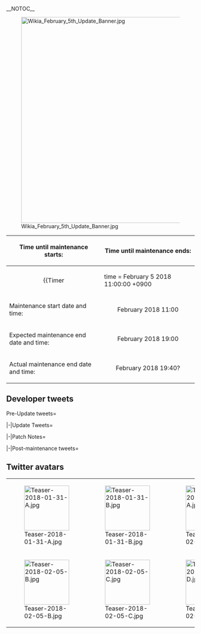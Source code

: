 __NOTOC__

<div style="float:right">{{Edit|Partials/Updates/2018 January {{Ordinal|17}}}}</div>

{{clear}}
[[File:Wikia_February_5th_Update_Banner.jpg|center|550px|frameless|link=]]
{| class="wikitable"
!Time until maintenance starts:
!Time until maintenance ends:
|-
| align="center" |{{Timer
|time = February 5 2018 11:00:00 +0900
|style = font-weight:bold;
|endClass = Maintstarts
|endText = '''Maintenance has begun.'''}}
| align="center" |{{Timer
|time = February 5 2018 19:40:00 +0900
|style = font-weight:bold;
|endClass = Maintends
|endText = '''Maintenance has ended.'''}}
|-
! scope="row" | Maintenance start date and time:
| align="center" | February {{Ordinal|5}} 2018 11:00
|-
! scope="row" | Expected maintenance end date and time:
| align="center" | February {{Ordinal|5}} 2018 19:00
|-
! scope="row" | Actual maintenance end date and time:
| align="center" | February {{Ordinal|5}} 2018 19:40?
|}

{{:Partials/Updates/2018_February_{{Ordinal|5}}/Content|thread=true}}

== Developer tweets ==
<tabber>Pre-Update tweets=
{{MultiTweet
|MultiTweetID = preUpdate
|color = #ace
|title = Pre Update

|link01 = https://twitter.com/KanColle_STAFF/status/958499915121934336
|JP01 = 現在「艦これ」運営鎮守府は、来月中旬作戦開始予定の今季冬イベ前の最後の稼働全サーバ群共通メンテナンスの準備を進めています。冬イベの事前準備を含む同メンテナンス＆アップデートは、節分明けの来週【2/5(月)】実施を予定しています。提督の皆さん、ご留意頂けますと幸いです。
|EN01 = Currently KanColle Development Team is preparing for the next regular Maintenance for all Servers, which is scheduled to be the final update to take place before the Winter Event scheduled to start on the middle of next month. This Maintenance & Update which will include content to prepare beforehand for the Winter Event is scheduled to take place next week Monday, February 5th, after the Setsubun. Admirals, please be advised.
|TL01 = [[User:Shinhwalee|Shinhwalee]]

|link02 = https://twitter.com/KanColle_STAFF/status/959226746653491200
|JP02 = 次回の「艦これ」稼働全サーバ群共通メンテナンスは、【2/5(月)】に実施予定です。同メンテに伴うアップデートでは、今季冬イベ展開前のサーバ群補強、母港最大拡張可能枠(艦娘＆装備)の拡大、先行実装した新対空噴進砲の本実装や艦娘バレンタインボイスの期間限定実装などを予定しています。
|EN02 = The next KanColle server maintenance is slated for the 5th February. The update during said maintenance will include server code improvements for the upcoming Winter Event, an increase of the maximum amount of port slots, the official implementation of the new anti-air rocket launchers that have already been distributed as early access content, and Valentine's Day voice lines among other things. 
|TL02 = [[User:Admiral Mikado|Admiral Mikado]]

|link03 = https://twitter.com/KanColle_STAFF/status/959949432413339648
|JP03 = 現在「艦これ」運営鎮守府は、明日【2/5(月) AM11:00】より実施予定次回稼働全サーバ群共通メンテナンスの準備を進めています。同メンテの作業完了は【19:00】を予定しています。同メンテに伴うアップデートでは、艦娘バレンタイン限定ボイス実装や母港最大拡張可能枠の拡大等を実施予定です。
|EN03 = Currently KanColle Development Team  is preparing for the next scheduled KanColle Server Maintenance & Updates, which will take place tomorrow February 5th, Monday from 11:00 AM. This Maintenance is expected to end at 19:00. From this update, the Ship Girls' Limited-time Seasonal Valentine Voicelines and the Increase of Maximum Capacity of Headquarters is scheduled to be implemented.  
|TL03 = [[User:Shinhwalee|Shinhwalee]]

|link04 = https://twitter.com/KanColle_STAFF/status/960310823980695552
|JP04 = 「艦これ」稼働全サーバ群は、本日【2/5(月) AM11:00】よりバレンタインメンテナンス＆アップデートを実施致します。同作業完了は、【19:00】を予定しています。提督の皆さん、お手数をお掛けします、ご協力どうぞよろしくお願い致します！
|EN04 = 
|TL04 = 

|link05 = https://twitter.com/KanColle_STAFF/status/960329554618273792
|JP05 = 「艦これ」稼働各サーバ群は、この後【11:00】よりメンテナンスを開始致します。同作業完了は【19:00】を予定しています。提督の皆さん、お手数をお掛けして恐縮です。メンテ突入前にブラウザを閉じ、「艦これ」を一旦終了して頂けますと幸いです。ご協力、どうぞよろしくお願い致します！
|EN05 = 
|TL05 = 

}}

|-|Update Tweets=
{{MultiTweet
|MultiTweetID = Update
|color = #ace
|title = Update

|link01 = https://twitter.com/KanColle_STAFF/status/960342314928422912
|JP01 = メンテナンス状況：稼働各サーバ群はメンテナンス作業を開始しています！
「艦これ」稼働全サーバ群は、バレンタインメンテナンス＆アップデート作業に突入しています。本メンテナンスは【19:00】完了を予定しています。作業進捗状況は、随時お知らせできるよう努めます。
|EN01 = Maintenance started
|TL01 = [[User:Shinhwalee|Shinhwalee]]

|link02 = https://twitter.com/KanColle_STAFF/status/960397947916570624
|JP02 = メンテナンス状況：稼働各サーバ群はメンテナンス作業実施中です。
現在「艦これ」稼働全サーバ群は、メンテナンス＆アップデート作業を実施中です。進捗は後半のシークエンスに移行中しています。本メンテに伴うアップデートでは、母港最大拡張可能枠も【+10隻分】拡張予定です。
|EN02 = 
|TL02 = 

|link03 = https://twitter.com/KanColle_STAFF/status/960421580361760768
|JP03 = メンテナンス状況：稼働各サーバ群はメンテナンス作業実施中です。
現在「艦これ」稼働全サーバ群は、メンテナンス＆アップデート実施中です。本メンテでは、冬イベ投入前の各サーバ群強化/補強も実施しています。Android版運用中の提督方は、本メンテ終了後、アプリの更新もお願い致します。
|EN03 = 
|TL03 = 

|link04 = https://twitter.com/KanColle_STAFF/status/960437855720914945
|JP04 = メンテナンス状況：本メンテナンスは最終シークエンスに入りました。
現在「艦これ」稼働全サーバ群はメンテナンス＆アップデートを実施中です。本作業は、最終シークエンスに入りました。この後18:40前後より、本日のメンテナンスに伴うアップデート情報をお知らせしてまいります。
|EN04 = 
|TL04 = 

|link05 = https://twitter.com/KanColle_STAFF/status/960448472024367104
|JP05 = メンテナンス状況：最終チェックで一部サーバ群に問題が確認されました。
現在「艦これ」稼働全サーバ群はメンテナンス＆アップデートの最終チェックを実施中です。一部サーバ群で問題が確認され、現在対応作業中です。大変申し訳ありません。【40分】内外で同対応処理を実施する予定です。
|EN05 = 
|TL05 = 

|link06 = https://twitter.com/KanColle_STAFF/status/960449564720357376
|JP06 = メンテナンス状況：【19:40】完了見込みです。
「艦これ」稼働全サーバ群メンテナンスは、現在最終シークエンスを実施中です。一部サーバ群の対応により、全サーバ群開放は現在【19:40】となる予定です。提督の皆さん、今暫く時間を頂けますと助かります。お待たせして大変申し訳ありません。
|EN06 = 
|TL06 = 

|link07 = https://twitter.com/KanColle_STAFF/status/960450870914662400
|JP07 = メンテナンス状況：本メンテナンス完了は、現在【19:40】の予定です。
本日実施の「艦これ」稼働全サーバ群メンテナンス＆アップデート、現在復旧対応作業中です。お待たせして申し訳ありません。この後19:10前後より、本日のメンテナンスに伴うアップデート情報をお知らせできる見込みです。
|EN07 = 
|TL07 = 


}}

|-|Patch Notes=
{{MultiTweet
|MultiTweetID = patch
|color = #ace
|title = Patch notes

|link01 = https://twitter.com/KanColle_STAFF/status/960455831685705734
|JP01 = 本日【2/5(月)】実施「艦これ」全サーバ群共通メンテナンスに伴う、アップデート情報をお知らせしてまいります。
<br>
01▼艦娘【バレンタイン】mode実装開始！
艦娘【バレンタイン】mode実装を開始します。従来の艦娘同modeに加えて、今年は球磨型軽巡の長女、軽巡「球磨」の同mode、推参だクマ！
|EN01 = We will now release the Update Information for today February 5th, Monday's KanColle Server Maintenance.
<br>
01▼Ship Girls' Valentine Mode Contents Start!
Ship Girls' Valentine mode Contents will begin. Alongside the previously available Ship Girls' Valentine mode, this year the Kuma-class Light Cruisers' First Ship, Kuma will be receiving this mode
|TL01 = [[User:Shinhwalee|Shinhwalee]]

|link02 = https://twitter.com/KanColle_STAFF/status/960456410336182272
|JP02 = 02▼「球磨」に続き、駆逐艦「潮」に艦娘【バレンタイン】mode実装！
艦娘【バレンタイン】mode実装、軽巡「球磨」に加え、新たに駆逐艦「潮」にも実装開始です！本年の甘いチョコレートな季節も、駆逐艦娘、そして全ての艦娘をどうぞよろしくお願い致します！
|EN02 = 02 ▼ After Kuma, the Destroyer Ushio will receive the Ship Girl Valentine Mode Content!
Alongside the Light Cruiser Kuma's Valentine Mode, the Destroyer Ushio will also newly receive the Content as well!<br>
We hope for the best for the Chocolate Season, Destroyer Girls, and all other Ship Girls this year as well!
|TL02 = [[User:Shinhwalee|Shinhwalee]]

|link03 = https://twitter.com/KanColle_STAFF/status/960456671192539136
|JP03 = 03▼艦娘【バレンタイン】ボイス、本年も実装開始！
今年もやってきました、この季節！艦娘【バレンタイン】ボイスの実装を開始します。海防艦「択捉」「松輪」「佐渡」「対馬」はもちろん、誇り高き航空母艦「Ark Royal」や戦艦「Richelieu」らを含む全150余隻の艦娘に実装です！
|EN03 = 03▼ Ship Girls' Valentine Voicelines, Content available this year again!
It has come again this year. This Season! Ship Girls' Valentine Voicelines Content will be implemented.
Alongside the Coastal Defense Ships Etorofu, Matsuwa, Sado, and Tsushima, the Prideful Aircraft Carrier Ark Royal and Battleship Richelieu included, 150 Ships will receive the Content!
|TL03 = [[User:Shinhwalee|Shinhwalee]]

|link04 = https://twitter.com/KanColle_STAFF/status/960456890877489157
|JP04 = 04▼艦娘【節分】mode展開終了＆図鑑格納
本年新実装された駆逐艦「朝霜」「如月」などを含む艦娘【節分】modeの展開を完了、同modeは艦娘図鑑に格納されます。また、節分ボイスも期間限定実装を終了します。インフルエンザが流行っていますが、鬼は外！提督の皆さんの健康を祈念致します！
|EN04 = 04▼ Ship Girls' Setsubun Mode Content End & Storaged in Library <br>
The Content for the Ship Girls' Setsubun Mode which includes for Asashimo and Kisaragi has now ended, and will all be saved in the Ship Girl Library.
Also the Setsubun Seasonal Voicelines Content has ended as well. Although Influenza is in the hot, Oni get out! Admirals, we hope for the best for your health!
|TL04 = [[User:Shinhwalee|Shinhwalee]]

|link05 = https://twitter.com/KanColle_STAFF/status/960457369187631114
|JP05 = 05▼駆逐艦「初霜」に【時報】ボイス実装開始
改装初春型駆逐艦「初霜改」及び「初霜改二」に、【時報】ボイスを実装します。戦艦「大和」及び最後の二水戦と共に1945年の春、出撃。彼女たちが逝った後、懸命に乗組員の救助に務めた「初霜」。2018年も引き続きどうぞよろしくお願い致します！
|EN05 = 05▼ Destroyer Hatsushimo's Hourly Notification Voiceline Content Start
Remodeled Hatsuharu-class Destroyer Hatsushimo Kai & Hatsushimo Kai Ni will now have Hourly Notification Voicelines available.<br>
Sortieing with the Battleship Yamato alongside the Final 2nd Torpedo Squadron during 1945 Spring. 
For Hatsushimo who had rescued all Crew Members after they all had perished, we hope for the best in the 2018 Year as well!
|TL05 = [[User:Shinhwalee|Shinhwalee]]

|link06 = https://twitter.com/KanColle_STAFF/status/960458386117545985
|JP06 = 06▼【母港最大拡張枠】の拡張
艦隊母港の「艦娘」運用拡張枠が、現在の350隻から最大【360隻】に拡張されます。艦隊母港を拡張すると、「装備」保有/運用枠も自動的に(+40装備分/1回拡張)拡大されます。提督の皆さん、大変お待たせしました！
|EN06 = 06▼ Headquarters Maximum Slots Capacity Increase<br>
The Ship Girls Fleet Headquarters Maximum Capacity will be raised from the current 350 Ships to the new capacity of 360 Ships.
When the Fleet Headquarters Capacity is raised, the Equipment Storage Capacity will increase automatically (+40 Equipment per 1 Increase) as well.<br>
Admirals, thank you for waiting!
|TL06 = [[User:Shinhwalee|Shinhwalee]]

|link07 = https://twitter.com/KanColle_STAFF/status/960459473268572160
|JP07 = 07▼改良噴進砲による【対空噴進弾幕】の実装
戦訓を採り入れて改良強化した対空噴進弾兵装「12cm30連装噴進砲改二」。<br>
同砲を装備した「航空戦艦」「航空母艦」「水上機母艦」「航空巡洋艦」は、開幕航空攻撃に対する防空戦闘シークエンスにおいて、【対空噴進弾幕】の展開が可能となります。
|EN07 = 07▼ "Anti-Air Propellant Barrage" through Remodeled Rocket Launcher Content
The Anti-Air Propellant Equipment Remodeled and Strengthened from Experience from Real Battles: 12cm 30-tube Rocket Launcher Kai Ni.<br>
For Aviation Battleships, Aircraft Carriers, Seaplane Tenders, and Aviation Cruisers who are equipped with this Equipment, they will be able to utilize the Anti-Air Propellant Barrage during the Fleet Anti-Air Sequence against Enemy Bombing Strikes.
|TL07 = [[User:Shinhwalee|Shinhwalee]]

|link08 = https://twitter.com/KanColle_STAFF/status/960460012794519552
|JP08 = 08▼【対空噴進弾幕】の効果について
開幕防空戦闘時において【対空噴進弾幕】が成功した艦は、開幕航空攻撃に限り、同艦に対する敵航空攻撃を阻止、無力化することが可能です。
*艦種/艦型等によって、同阻止成功率は異なります。
*ある航空戦艦姉妹は、特に高い同阻止成功率を発揮します。
|EN08 = 08▼ About the effects of the "Anti-Air Propellant Barrage" <br>
For Ships who are able to succeed in utilizing the "Anti-Air Propellant Barrage" during the Fleet Opening Anti-Air Battle, they will be able to nullify and stop Enemy Aircraft Strike against the Ship from the Opening Enemy Airstrike.
*The Anti-Air Succession Rate will vary depending on Ship-type/class.<br>
*For certain Aviation Battleship Sisters, they will be able to utilize a high Anti-Air Success Rate.
|TL08 = [[User:Shinhwalee|Shinhwalee]]

|link09 = https://twitter.com/KanColle_STAFF/status/960460360514912256
|JP09 = 09▼防空戦闘エフェクトの更新
かなり地味ではありますが、開幕防空戦闘時における艦隊防空及び各対空射撃エフェクトを更新します。「三式弾」を発射した艦は、同エフェクトが表示されるようになりました。また、「三式弾」の炸裂エフェクト等も追加表示されます。
|EN09 = 09▼ Anti-Air Effect Update
Although quite minor, the Effect of Fleet Anti-Air and Anti-Air Fire during the Opening Anti-Air Battle will be updated.
For Ships using the Type 3 Shell, this Effect will be displayed. <br>
Also the Type 3 Shell's Explosive Burst Effect will be additionally displayed.
|TL09 = [[User:Shinhwalee|Shinhwalee]]

|link10 = https://twitter.com/KanColle_STAFF/status/960460843979751424
|JP10 = 10▼【改修工廠(明石の工廠)】新改修メニュー追加実装 1/4<br>
改修工廠(明石の工廠)が拡張され、ある航空戦艦がサポートすることで<br>
「12cm30連装噴進砲」から「12cm30連装噴進砲改二」へ
装備更新が可能となります。
*同砲は前述の防空効果を発揮します。
*同更新には「戦闘詳報」が必要です。
|EN10 = 10▼ Akashi's Improvement Arsenal New Menu Update 1/4<br>
The Akashi's Improvement Arsenal will be updated to be able to upgrade the 12cm 30-tube Rocket Launcher into the 12cm 30-tube Rocket Launcher Kai Ni with a certain Aviation Battleship used as the Support.
*This Equipment will gain the Anti-Air effect as described above.
*This Remodel will require an Action Report.
|TL10 = [[User:Shinhwalee|Shinhwalee]]

|link11 = https://twitter.com/KanColle_STAFF/status/960461219810308096
|JP11 = 11▼【改修工廠(明石の工廠)】新改修メニュー追加実装 2/4
改修工廠(明石の工廠)が拡張され、ある航空戦艦がサポートすることで
「12cm30連装噴進砲改二」の装備改修が可能になります。
*同砲は、開幕防空戦闘時において、対空噴進弾一斉発射による前述の【対空噴進弾幕】の展開が可能です。
|EN11 = 11▼ Akashi's Improvement Arsenal New Menu Update 2/4<br>
Akashi's Improvement Arsenal has been expanded, where with a certain Aviation Battleship as the Support, the Upgrade of 12cm 30-tube Rocket Launcher Kai Ni will now be available. <br>
*As described above, this Equipment will be able to utilize the Anti-Air Propellant Barrage via All-Out Fire of Anti-Air Rockets during the Opening Fleet Anti-Air Battle.
|TL11 = [[User:Shinhwalee|Shinhwalee]]

|link12 = https://twitter.com/KanColle_STAFF/status/960461509796052993
|JP12 = 12▼【改修工廠(明石の工廠)】新改修メニュー追加実装 3/4
改修工廠(明石の工廠)が拡張され、ある戦艦がサポートすることで
「46cm三連装砲」から「46cm三連装砲改」へ
装備更新が可能になります。
*同装備更新には「新型砲熕兵装資材」が複数必要です。
|EN12 = 12▼ Akashi's Improvement Arsenal New Menu Update 3/4<br>
Akashi's Improvement Arsenal has been expanded, where by having a certain Battleship as Support,
the 46cm Triple Gun Mount will now be available to be Equipment Remodeled into the 46cm Triple Gun Mount Kai.
*This Equipment will require multiple New Model Gun Mount Improvement Material.
|TL12 = [[User:Shinhwalee|Shinhwalee]]

|link13 = https://twitter.com/KanColle_STAFF/status/960461939729027072
|JP13 = 13▼【改修工廠(明石の工廠)】新改修メニュー追加実装 4/4<br>
改修工廠(明石の工廠)が拡張され、ある戦艦がサポートすることで、<br>
「46cm三連装砲改」<br>
の装備改修が可能になります。<br>
*同砲は大和型戦艦の主砲熕兵装として運用することで、優れた砲撃能力を発揮することが可能です。
|EN13 = 13▼ Akashi's Improvement Arsenal New Menu Update 4/4
Akashi's Improvement Arsenal has been expanded, where by having a certain Battleship as Support,
the 46cm Triple Gun Mount Kai will now be available to be upgraded. 
*As this Equipment is the Main Gun utilized by the Yamato-class Battleships, it will be able to have a great Combat Performance output.
|TL13 = [[User:Shinhwalee|Shinhwalee]]

|link14 = https://twitter.com/KanColle_STAFF/status/960462209393438720
|JP14 = 14▼UIの更新
地味な更新で恐縮ですが、下記のUIを更新します。
*「図鑑」の妖精さん及び同ギミックを地味に更新します。ここに棲む妖精さんも、どうぞよろしくお願い致します！
*「装備図鑑」を拡張します。
|EN14 = 14▼ UI Update
We are very sorry this is a really minor update, but the following UI will be updated.
* The Library's Fairy and Gimmick will be minorly updated. We hope for the best for the Fairy that stays here!
* The Equipment Library will be expanded.
|TL14 = [[User:Shinhwalee|Shinhwalee]]

|link15 = https://twitter.com/KanColle_STAFF/status/960462545755586560
|JP15 = 15▼【鎮守府ジュークボックス】及び海域BGMの一部更新
「鎮守府ジュークボックス」を更新、表示曲順を二月仕様に更新します。
*同家具は、アイテム屋さんで獲得可能です。
*特注家具職人は、従来任務そして本日実装の新任務でも入手可能です。
また、一部の作戦海域BGMを更新します。
|EN15 = 15▼ Naval Base Jukebox, and Naval Area BGM Update
The Naval Base Jukebox will be updated to have the Tracklist Order majored for February Content.
※This Furniture is available to obtain from the Furniture Shop.
※The Furniture Fairy will be available from some pre-existing Quests, and from New Quests implemented today as well.
Also, certain Naval Areas' BGM will be updated.
|TL15 = [[User:Shinhwalee|Shinhwalee]]

|link16 = https://twitter.com/KanColle_STAFF/status/960462707467038721
|JP16 = 16▼「家具屋さん」のお品書き【バレンタイン】更新です！ 1/2
「家具屋さん」のお品書きが更新され、下記の新家具含む新旧バレンタイン季節家具などが実装されます！
*チョコレートの壁紙
*珈琲の壁紙 new!
*チョコレートキッチン
*板チョコ型の机
*金剛の紅茶セット
*鎮守府Café new!
|EN16 = 16▼ Furniture Shop's Valentine Products Update! 1/2
The Furniture Shop's available Product List will be updated, where with the New Furnitures included, the following Old/New Valentine Seasonal Furniture will be implemented!
*Chocolate Wallpaper
*Coffee Wallpaper (NEW!)
*Chocolate Kitchen
*Chocolate-Bar Shaped Desk
*Kongou's Tea Set
*Naval Base Café (NEW!)
|TL16 = [[User:Shinhwalee|Shinhwalee]]

|link17 = https://twitter.com/KanColle_STAFF/status/960462833195470848
|JP17 = 17▼「家具屋さん」のお品書き【バレンタイン】更新です！ 2/2
「如月」季節家具や新規「Café」家具も実装されます。チョコレートや甘いスイーツ季節も、艦娘たちと共に！
*如月の壁紙
*如月の窓
*Caféの壁 new!
*Caféテーブルセット new!
*チョコケーキと紅茶セット
*桃の節句の窓　他
|EN17 = 17▼ Furniture Shop's Valentine Products Update! 2/2
Kisaragi's Seasonal Furnitures and Brand New 'Café' Furnitures will be implemented.
*Kisaragi's Wallpaper
*Kisaragi's Window
*Café Wall (NEW!)
*Café Table Set (NEW!)
*Chocolate and Tea Set
*Lovely small window and etc.
|TL17 = [[User:Shinhwalee|Shinhwalee]]

|link18 = https://twitter.com/KanColle_STAFF/status/960462941660180480
|JP18 = 18▼【新任務】の実装
下記を含む計六種類の【新任務】を実装します。
*主力艦上戦闘機の更新
*対空兵装の拡充
*松輸送作戦、継続実施せよ！
*新編「四航戦」、全力出撃！
*精鋭「第二一駆逐隊」、抜錨準備！ ※任務達成ボイス付
*任務受諾にはトリガーとなる受託条件の達成が必要です。
|EN18 = 18▼ New Quests Update
6 New Quests including the following will be implemented.
* Main Seaplane Fighter's Update 
* Expansion of Anti-Air Equipment
* Continue the Matsu-Transport Operation Further!
* New 4th Aviation Fleet, Sortie Out!
* Elite 21st Destroyer Division, Prepare for Sortie! 
※Includes Mission Completion Voiceline
*You must complete Pre-requisite Requirements in order to obtain the Quests.
|TL18 = [[User:Shinhwalee|Shinhwalee]]

|link19 = https://twitter.com/KanColle_STAFF/status/960463203988746241
|JP19 = 19▼【新任務】について
本日実装された新任務、
*精鋭「第二一駆逐隊」、抜錨準備！
達成時【任務達成】ボイスは、今後艦娘図鑑にも格納実装される予定です。また、本日実装の新任務によって、新たに「戦闘詳報」「新型砲熕兵装資材」「12cm30連装噴進砲改二」を獲得することも可能です！
|EN19 = 19▼ About the New Quests
For the Newly Implemented Quest,
* Elite 21st Destroyer Division, Prepare for Sortie!
For the Mission Completion Voiceline available at the end of the Quest Completion, at a later time it will be saved and become available in the Ship Girl Library.<br>
Also, through the newly implemented Quest, you will be able to obtain Action Report, New Model Gun Mount Improvement Material, and 12cm 30-tube Rocket Launcher Kai Ni!
|TL19 = [[User:Shinhwalee|Shinhwalee]]

|link20 = https://twitter.com/KanColle_STAFF/status/960463317490741248
|JP20 = 20▼航空母艦「瑞鶴」及び「翔鶴」、戦艦「武蔵」らの母港ボイス限定更新
捷一号作戦で最後の日本機動部隊を率いて戦った殊勲の航空母艦「瑞鶴」。その姉「翔鶴」、そしてシブヤン海に挑む戦艦「武蔵」。サマールに突撃する重巡「鳥海」、軽巡「能代」などに「決戦前夜」ボイスを実装します！
|EN20 = 20▼ Aircraft Carrier Zuikaku & Shoukau, Battleship Musashi's Headquarters Voiceline Limited-time Update<br>
Zuikaku who had a Distinguished Server by having fought in the Operation Sho-Ichi-Go leading the final Japanese Carrier Task Force.
Her Older Sister Shoukaku, and Musashi who had challenged to enter the Sibuyan Seas.<br>
Heavy Cruiser Choukai who striked into Samar, and Light Cruiser Noshiro will have Eve of Battle Voiceline available!
|TL20 = [[User:Shinhwalee|Shinhwalee]]
}}

|-|Post-maintenance tweets=
{{MultiTweet
|MultiTweetID = postmaint
|color = #ace
|title = Post-maintenance tweets

|link01 = https://twitter.com/KanColle_STAFF/status/960463765358522368
|JP01 = 本日実施の「艦これ」稼働全サーバ群メンテナンス＆アップデート、作業完了しました！メンテ後暫くは接続が集中します。更新等が不安定な場合は、少しだけ時間をおいて、キャッシュクリア後の再接続をお試しください。「艦娘」達を、引き続きよろしくどうぞお願い致します。お待たせしました！
|EN01 = 
|TL01 = 

|link02 = 
|JP02 = 
|EN02 = 
|TL02 = 

|link03 = 
|JP03 = 
|EN03 = 
|TL03 = 

|link04 = 
|JP04 = 
|EN04 = 
|TL04 = 

|link05 = 
|JP05 = 
|EN05 = 
|TL05 = 

|link06 = 
|JP06 = 
|EN06 = 
|TL06 = 

|link07 = 
|JP07 = 
|EN07 = 
|TL07 = 

|link08 = 
|JP08 = 
|EN08 = 
|TL08 = 

|link09 = 
|JP09 = 
|EN09 = 
|TL09 = 

|link10 = 
|JP10 = 
|EN10 = 
|TL10 =

|link11 = 
|JP11 = 
|EN11 = 
|TL11 = 

|link12 = 
|JP12 = 
|EN12 = 
|TL12 = 

|link13 = 
|JP13 = 
|EN13 = 
|TL13 = 

|link14 = 
|JP14 = 
|EN14 = 
|TL14 = 

|link15 = 
|JP15 = 
|EN15 = 
|TL15 = 

|link16 = 
|JP16 = 
|EN16 = 
|TL16 = 

|link17 = 
|JP17 = 
|EN17 = 
|TL17 = 

|link18 = 
|JP18 = 
|EN18 = 
|TL18 = 

|link19 = 
|JP19 = 
|EN19 = 
|TL19 = 

|link20 = 
|JP20 = 
|EN20 = 
|TL20 = 

|link21 = 
|JP21 = 
|EN21 = 
|TL21 = 

|link22 = 
|JP22 = 
|EN22 = 
|TL22 = 

|link23 = 
|JP23 = 
|EN23 = 
|TL23 = 

|link24 = 
|JP24 = 
|EN24 = 
|TL24 = 

|link25 = 
|JP25 = 
|EN25 = 
|TL25 = 

|link26 = 
|JP26 = 
|EN26 = 
|TL26 = 

|link27 = 
|JP27 = 
|EN27 = 
|TL27 = 

|link28 = 
|JP28 = 
|EN28 = 
|TL28 = 

|link29 = 
|JP29 = 
|EN29 = 
|TL29 = 

|link30 = 
|JP30 = 
|EN30 = 
|TL30 = 
}}
</tabber>

== Twitter avatars ==
{| class="wikitable"
| style="width:120px;" |[[File:Teaser-2018-01-31-A.jpg|120px]]
| style="width:120px;" |[[File:Teaser-2018-01-31-B.jpg|120px]]
| style="width:120px;" |[[File:Teaser-2018-02-04-A.jpg|120px]]
| style="width:120px;" |[[File:Teaser-2018-02-05-A.jpg|120px]]
|-
| style="width:120px;" |[[File:Teaser-2018-02-05-B.jpg|120px]]
| style="width:120px;" |[[File:Teaser-2018-02-05-C.jpg|120px]]
| style="width:120px;" |[[File:Teaser-2018-02-05-D.jpg|120px]]
| style="width:120px;" |
|}